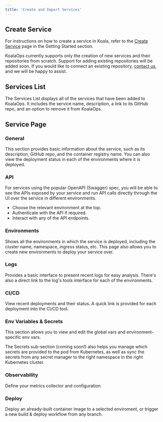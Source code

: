 ```yaml
---
title: 'Create and Import Services'
---
```


## Create Service
For instructions on how to create a service in Koala, refer to the [Create Service](/getting-started/create-service) page in the Getting Started section.

KoalaOps currently supports only the creation of new services and their repositories from scratch.
Support for adding existing repositories will be added soon. If you would like to connect an existing repository, [contact us](mailto:support@koalaops.com), and we will be happy to assist.

## Services List
The Services List displays all of the services that have been added to KoalaOps.
It includes the service name, description, a link to its GitHub repo, and an option to remove it from KoalaOps.

## Service Page

### General
This section provides basic information about the service, such as its description, GitHub repo, and the container registry name. You can also view the deployment status in each of the environments where it is deployed.

### API
For services using the popular OpenAPI (Swagger) spec, you will be able to see the APIs exposed by your service and run API calls directly through the UI over the service in different environments.

- Choose the relevant environment at the top.
- Authenticate with the API if required.
- Interact with any of the API endpoints.

### Environments
Shows all the environments in which the service is deployed, including the cluster name, namespace, ingress status, etc.
This page also allows you to create new environments to deploy your service over. 

### Logs
Provides a basic interface to present recent logs for easy analysis. There's also a direct link to the log's tools interface for each of the environments.

### CI/CD
View recent deployments and their status. A quick link is provided for each deployment into the CI/CD tool.

### Env Variables & Secrets
This section allows you to view and edit the global vars and environment-specific env vars.

The Secrets sub-section (coming soon!) also helps you manage which secrets are provided to the pod from Kubernetes, as well as sync the secrets from any secret manager to the right namespace in the right Kubernetes cluster.

### Observability
Define your metrics collector and configuration.

### Deploy
Deploy an already-built container image to a selected enviroment, or trigger a new build & deploy workflow from any branch.
